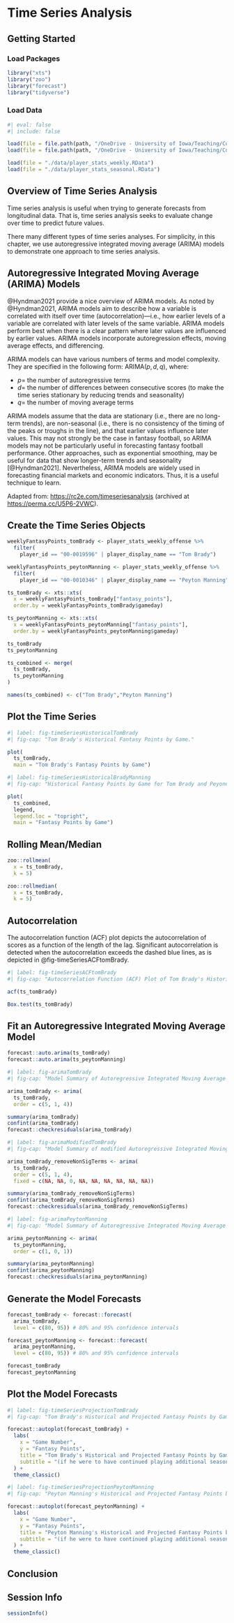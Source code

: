 # Time Series Analysis {#sec-timeSeries}

## Getting Started {#sec-timeSeriesGettingStarted}

### Load Packages {#sec-timeSeriesLoadPackages}

```r
library("xts")
library("zoo")
library("forecast")
library("tidyverse")
```

### Load Data {#sec-timeSeriesLoadData}

```r
#| eval: false
#| include: false

load(file = file.path(path, "/OneDrive - University of Iowa/Teaching/Courses/Fantasy Football/Data/player_stats_weekly.RData", fsep = ""))
load(file = file.path(path, "/OneDrive - University of Iowa/Teaching/Courses/Fantasy Football/Data/player_stats_seasonal.RData", fsep = ""))
```

```r
load(file = "./data/player_stats_weekly.RData")
load(file = "./data/player_stats_seasonal.RData")
```

## Overview of Time Series Analysis {#sec-timeSeriesOverview}

Time series analysis is useful when trying to generate forecasts from longitudinal data.
That is, time series analysis seeks to evaluate change over time to predict future values.

There many different types of time series analyses.
For simplicity, in this chapter, we use autoregressive integrated moving average (ARIMA) models to demonstrate one approach to time series analysis.

## Autoregressive Integrated Moving Average (ARIMA) Models {#sec-timeSeriesARIMA}

@Hyndman2021 provide a nice overview of ARIMA models.
As noted by @Hyndman2021, ARIMA models aim to describe how a variable is correlated with itself over time (autocorrelation)—i.e., how earlier levels of a variable are correlated with later levels of the same variable.
ARIMA models perform best when there is a clear pattern where later values are influenced by earlier values.
ARIMA models incorporate autoregression effects, moving average effects, and differencing.

ARIMA models can have various numbers of terms and model complexity.
They are specified in the following form: $\text{ARIMA}(p,d,q)$, where:

- $p =$ the number of autoregressive terms
- $d =$ the number of differences between consecutive scores (to make the time series stationary by reducing trends and seasonality)
- $q =$ the number of moving average terms

ARIMA models assume that the data are stationary (i.e., there are no long-term trends), are non-seasonal (i.e., there is no consistency of the timing of the peaks or troughs in the line), and that earlier values influence later values.
This may not strongly be the case in fantasy football, so ARIMA models may not be particularly useful in forecasting fantasy football performance.
Other approaches, such as exponential smoothing, may be useful for data that show longer-term trends and seasonality [@Hyndman2021].
Nevertheless, ARIMA models are widely used in forecasting financial markets and economic indicators.
Thus, it is a useful technique to learn.

Adapted from: <https://rc2e.com/timeseriesanalysis> (archived at <https://perma.cc/U5P6-2VWC>).

## Create the Time Series Objects {#sec-createTimeSeriesObjects}

```r
weeklyFantasyPoints_tomBrady <- player_stats_weekly_offense %>% 
  filter(
    player_id == "00-0019596" | player_display_name == "Tom Brady")

weeklyFantasyPoints_peytonManning <- player_stats_weekly_offense %>% 
  filter(
    player_id == "00-0010346" | player_display_name == "Peyton Manning")

ts_tomBrady <- xts::xts(
  x = weeklyFantasyPoints_tomBrady["fantasy_points"],
  order.by = weeklyFantasyPoints_tomBrady$gameday)

ts_peytonManning <- xts::xts(
  x = weeklyFantasyPoints_peytonManning["fantasy_points"],
  order.by = weeklyFantasyPoints_peytonManning$gameday)

ts_tomBrady
ts_peytonManning

ts_combined <- merge(
  ts_tomBrady,
  ts_peytonManning
)

names(ts_combined) <- c("Tom Brady","Peyton Manning")
```

## Plot the Time Series {#sec-plotTimeSeries}

```r
#| label: fig-timeSeriesHistoricalTomBrady
#| fig-cap: "Tom Brady's Historical Fantasy Points by Game."

plot(
  ts_tomBrady,
  main = "Tom Brady's Fantasy Points by Game")
```

```r
#| label: fig-timeSeriesHistoricalBradyManning
#| fig-cap: "Historical Fantasy Points by Game for Tom Brady and Peyone Manning."

plot(
  ts_combined,
  legend,
  legend.loc = "topright",
  main = "Fantasy Points by Game")
```

## Rolling Mean/Median {#sec-rollingMeanMedian}

```r
zoo::rollmean(
  x = ts_tomBrady,
  k = 5)

zoo::rollmedian(
  x = ts_tomBrady,
  k = 5)
```

## Autocorrelation {#sec-autoCorrelation}

The autocorrelation function (ACF) plot depicts the autocorrelation of scores as a function of the length of the lag.
Significant autocorrelation is detected when the autocorrelation exceeds the dashed blue lines, as is depicted in @fig-timeSeriesACFtomBrady.

```r
#| label: fig-timeSeriesACFtomBrady
#| fig-cap: "Autocorrelation Function (ACF) Plot of Tom Brady's Historical Fantasy Points by Game."

acf(ts_tomBrady)
```

```r
Box.test(ts_tomBrady)
```

## Fit an Autoregressive Integrated Moving Average Model {#sec-arimaModel}

```r
forecast::auto.arima(ts_tomBrady)
forecast::auto.arima(ts_peytonManning)
```

```r
#| label: fig-arimaTomBrady
#| fig-cap: "Model Summary of Autoregressive Integrated Moving Average Model fit to Tom Brady's Historical Performance by Game."

arima_tomBrady <- arima(
  ts_tomBrady,
  order = c(5, 1, 4))

summary(arima_tomBrady)
confint(arima_tomBrady)
forecast::checkresiduals(arima_tomBrady)
```

```r
#| label: fig-arimaModifiedTomBrady
#| fig-cap: "Model Summary of modified Autoregressive Integrated Moving Average Model fit to Tom Brady's Historical Performance by Game."

arima_tomBrady_removeNonSigTerms <- arima(
  ts_tomBrady,
  order = c(5, 1, 4),
  fixed = c(NA, NA, 0, NA, NA, NA, NA, NA, NA))

summary(arima_tomBrady_removeNonSigTerms)
confint(arima_tomBrady_removeNonSigTerms)
forecast::checkresiduals(arima_tomBrady_removeNonSigTerms)
```

```r
#| label: fig-arimaPeytonManning
#| fig-cap: "Model Summary of Autoregressive Integrated Moving Average Model fit to Peyton Manning's Historical Performance by Game."

arima_peytonManning <- arima(
  ts_peytonManning,
  order = c(1, 0, 1))

summary(arima_peytonManning)
confint(arima_peytonManning)
forecast::checkresiduals(arima_peytonManning)
```

## Generate the Model Forecasts {#sec-arimaForecasts}

```r
forecast_tomBrady <- forecast::forecast(
  arima_tomBrady,
  level = c(80, 95)) # 80% and 95% confidence intervals

forecast_peytonManning <- forecast::forecast(
  arima_peytonManning,
  level = c(80, 95)) # 80% and 95% confidence intervals

forecast_tomBrady
forecast_peytonManning
```

## Plot the Model Forecasts {#sec-plotARIMAforecast}

```r
#| label: fig-timeSeriesProjectionTomBrady
#| fig-cap: "Tom Brady's Historical and Projected Fantasy Points by Game."

forecast::autoplot(forecast_tomBrady) + 
  labs(
    x = "Game Number",
    y = "Fantasy Points",
    title = "Tom Brady's Historical and Projected Fantasy Points by Game",
    subtitle = "(if he were to have continued playing additional seasons)"
  ) +
  theme_classic()
```

```r
#| label: fig-timeSeriesProjectionPeytonManning
#| fig-cap: "Peyton Manning's Historical and Projected Fantasy Points by Game."

forecast::autoplot(forecast_peytonManning) + 
  labs(
    x = "Game Number",
    y = "Fantasy Points",
    title = "Peyton Manning's Historical and Projected Fantasy Points by Game",
    subtitle = "(if he were to have continued playing additional seasons)"
  ) +
  theme_classic()
```

## Conclusion {#sec-timeSeriesConclusion}

::: {.content-visible when-format="html"}

## Session Info {#sec-timeSeriesSessionInfo}

```r
sessionInfo()
```

:::
